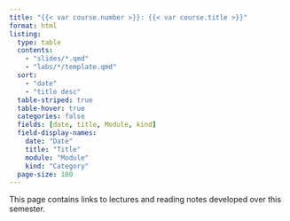 ```yaml
---
title: "{{< var course.number >}}: {{< var course.title >}}"
format: html
listing:
  type: table
  contents:
    - "slides/*.qmd"
    - "labs/*/template.qmd"
  sort:
    - "date"
    - "title desc"
  table-striped: true
  table-hover: true
  categories: false
  fields: [date, title, Module, kind]
  field-display-names: 
    date: "Date"
    title: "Title"
    module: "Module"
    kind: "Category"
  page-size: 100
---
```


This page contains links to lectures and reading notes developed over this semester.

